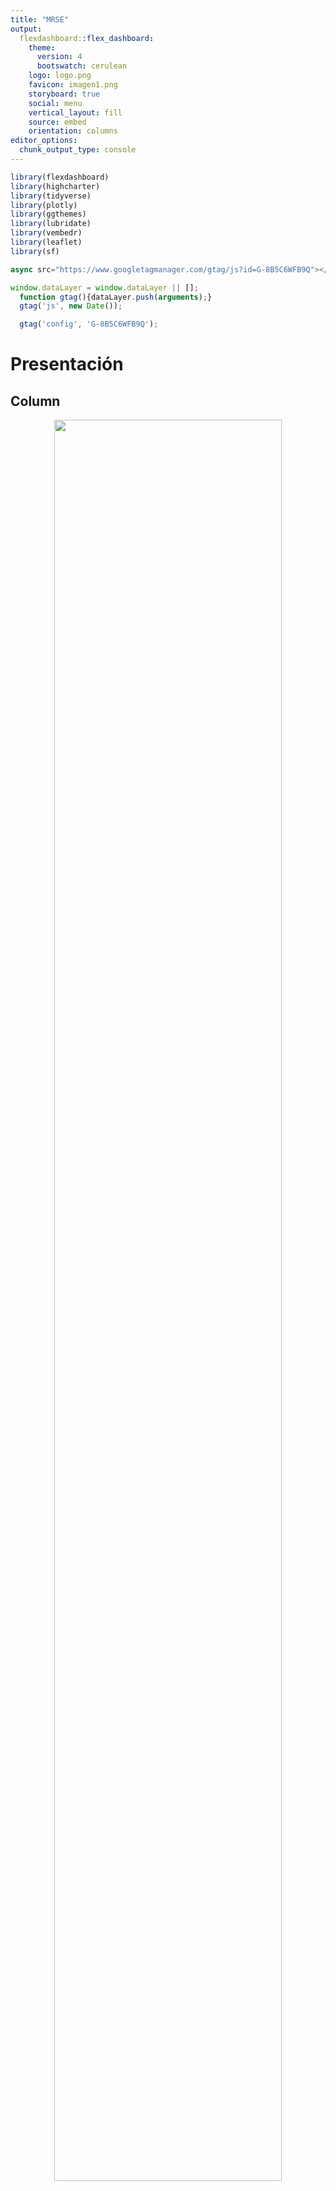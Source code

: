 ```yaml
---
title: "MRSE"
output: 
  flexdashboard::flex_dashboard:
    theme: 
      version: 4
      bootswatch: cerulean
    logo: logo.png
    favicon: imagen1.png
    storyboard: true
    social: menu
    vertical_layout: fill
    source: embed
    orientation: columns
editor_options: 
  chunk_output_type: console
---
```


```r
library(flexdashboard)
library(highcharter)
library(tidyverse)
library(plotly)
library(ggthemes)
library(lubridate)
library(vembedr)
library(leaflet)
library(sf)
```

```js

async src="https://www.googletagmanager.com/gtag/js?id=G-8B5C6WFB9Q"></script>

window.dataLayer = window.dataLayer || [];
  function gtag(){dataLayer.push(arguments);}
  gtag('js', new Date());

  gtag('config', 'G-8B5C6WFB9Q');

```


Presentación {data-icon="fa-droplet"}
===

Column {data-width=200}
---
<center>
<!-- ![](https://cdn.www.gob.pe/uploads/campaign/photo/000/001/008/Logo-EALV-sin-fondo.png){width="200"} -->
![](mrse_logo.png){width="85%"}

</center>

### <span style="color:darkblue;font-weight:bold;">Bienvenida a esta plataforma de acceso público</span>

***MRSE-H de la EPS Ilo S.A.***

> EPS Ilo S.A. realiza implementación del Plan de Intervención los MRSE en la Comunidad Campesina de Asana con la finalidad de conservación y recuperación de los Servicios Ecosistémicos Hídricos.

***Equipo MRSE***
<br><br>
<center>

```r
embed_youtube("FqETSuNF4ks", height = 215, width = NULL,allowfullscreen = TRUE)
```
</center>

Column {.tabset data-width="500" .tabset-fade}
---

### <span style="color:darkblue;font-weight:bold;">NOSOTROS</span>

<div class="contenedor-imagen">
  <img src="fondo2.jpg" alt="Imagen 1">
  <img src="fondo3.jpg" alt="Imagen 2">
  <img src="fondo4.jpg" alt="Imagen 3">
</div>

<!-- Agrega botones para avanzar y retroceder -->
<button id="anterior">Anterior</button>
<button id="siguiente">Siguiente</button>

```css
        /* Estilos para el contenedor de la transición */
        .contenedor-imagen {
            width: 100%;
            height: 620px;
            position: relative;
            overflow: hidden;
        }

        /* Estilos para las imágenes */
        .contenedor-imagen img {
            width: 100%;
            height: auto;
            position: absolute;
            top: 0;
            left: 0;
            opacity: 0;
            transition: opacity 1s ease-in-out;
        }

        /* Estilo para mostrar la primera imagen */
        .contenedor-imagen img:first-child {
            opacity: 1;
        }

        /* Estilo para las imágenes anteriores */
        .image-previous {
            opacity: 0.5;
            left: -100%;
        }

        /* Estilos para los botones */
        button {
    margin: 0;
    padding: 10px 20px; /* Aumentamos el padding para un aspecto más moderno */
    font-size: 16px;
    cursor: pointer;
    position: absolute;
    top: 10px;
    background-color: rgba(0, 0, 0, 0.5); /* Fondo con transparencia */
    color: #fff; /* Color de texto blanco */
    border: none;
    border-radius: 5px; /* Bordes redondeados */
    transition: background-color 0.3s, color 0.3s; /* Efecto de transición */
    outline: none; /* Quitamos el borde al hacer clic */
}

button:hover {
    background-color: rgba(0, 0, 0, 0.8); /* Cambio de color al pasar el mouse */
}

        #anterior {
            left: 10px; /* Ajusta la posición horizontal del botón "Anterior" */
        }

        #siguiente {
            right: 10px; /* Ajusta la posición horizontal del botón "Siguiente" */
        }
```


```js
var currentImage = 0;
var images = document.querySelectorAll('.contenedor-imagen img');
var anteriorButton = document.getElementById('anterior');
var siguienteButton = document.getElementById('siguiente');

// Función para avanzar a la siguiente imagen
function avanzar() {
  images[currentImage].classList.add('image-previous');
  images[currentImage].style.opacity = 0;
  currentImage = (currentImage + 1) % images.length;
  images[currentImage].style.opacity = 1;
  images[currentImage].classList.remove('image-previous');
}

// Función para retroceder a la imagen anterior
function retroceder() {
  images[currentImage].classList.add('image-previous');
  images[currentImage].style.opacity = 0;
  currentImage = (currentImage - 1 + images.length) % images.length;
  images[currentImage].style.opacity = 1;
  images[currentImage].classList.remove('image-previous');
}

// Manejadores de clic para los botones
anteriorButton.addEventListener('click', retroceder);
siguienteButton.addEventListener('click', avanzar);

// Cambia la imagen automáticamente cada 6 segundos
setInterval(avanzar, 6000);
```


Precipitación {data-icon="fa-chart-simple"}
===

## Column {data-width="600"}



```r
# Carga de la base de datos:
df <- read.csv("data_marzo")

df$date <- as.POSIXct(
  paste(df$date, df$hora, sep = " "),
  format = "%Y-%m-%d %H:%M")

df$hora <- NULL

# Últimos datos descargados:
descargado <- read.csv("n4.csv", skip = 1)[-1]
names(descargado) <- c("date", "pp")
descargado$date <- as.POSIXct(
  descargado$date, format = "%y/%m/%d %H:%M")

# Unión de datasets
df2 <- rbind(df, descargado)
```

<!-- Conversión a data diaria: -->

```r
df3 <- df2 %>% 
  mutate(date0 = as.Date(date, format = "%Y-%m-%d"),
         date1 = format(date, format = "%Y-%m"),
         date2 = format(date, format = "%d")) %>% 
  reframe(pp = sum(pp, na.rm = T), .by = c(date1,date2))
```

### <span style="color:darkblue;font-weight:bold;">DATOS CRUDOS (DESCARGA)</span>

```r
data <- df2
names(data) <- c("fecha", "Precipitacion")
data$fecha <- as.numeric(data$fecha)*1000-(5*3600*1000)

highchart(type = "stock") %>%
  hc_title(text = "Estación Asana (Datos crudos)") %>%
  hc_xAxis(type = "datetime") %>%
  hc_add_series(data = data, type = "column",
                hcaes(x = fecha, y = Precipitacion),
                name = "Precipitacion", color = "#3182BD") %>%
  hc_exporting(
    enabled = TRUE,
    buttons = list(
      contextButton = list(
        menuItems = c("downloadPNG",
                      "downloadPDF",
                      "separator",
                      "downloadCSV",
                      "downloadXLS",
                      "separator",
                      "resetZoom")
      )
    )
  ) %>% 
  hc_xAxis(type = "datetime", showLastLabel = TRUE,
           dateTimeLabelFormats = list(month = "%B")) %>% 
  hc_tooltip(shared = TRUE, useHTML = TRUE) %>% 
  hc_chart(zoomType = "x")
```

### <span style="color:darkblue;font-weight:bold;">MESES COLECTADOS</span>

```r
cantidad <- sum(length(unique(df3$date1)))
gauge(paste0(cantidad, "meses"), min = 0, max = 12, gaugeSectors(
  danger = c(0, 2), warning = c(3, 5), success = c(6, 10)
))
```

## Column {data-width="600"}

### <span style="color:darkblue;font-weight:bold;">GRÁFICO DE BARRAS</span>

```r
df4 <- df3
names(df4) <- c("fecha1","fecha3", "Precipitacion")
m2 <- df4 %>% ggplot(aes(x=factor(fecha3),y=Precipitacion))+
  geom_bar(stat="identity",fill="turquoise", position = )+
  labs(x="Fecha",y="Precipitación (mm)") + 
  theme_minimal() + theme(plot.title = element_text(size = 14,
    face = "bold", hjust = 0.5),
    plot.subtitle = element_text(size = 12,
    face = "italic", hjust = 0.5),
    legend.position = "none",
    strip.text.x = element_text(colour = "white",face = "bold",
                                family = "helvetica"),
    strip.background = element_rect(
     color="#3182BD", fill="#3182BD",
     size=1.5, linetype="solid"),
    axis.title = element_text(size = 5),
    axis.text.x = element_text(size = 5,
        angle = 90)) +
  facet_wrap(~fecha1,ncol=2)
ggplotly(p=m2)
```

## Column {data-width="200"}

### Precipitación acumulada
```r
valueBox(paste0(sum(df2$pp, na.rm=T)," milímetros"), icon = "fa-droplet")
```

### Inicio de registro

```r
valueBox(min(df2$date, na.rm=T), icon = "fa-pencil")
```

### Último registro

```r
valueBox(max(df2$date, na.rm=T), icon = "fa-pencil")
```

### <a href="https://felt.com/map/MRSE-H-YL2D8IAiQoucf0SETYCFBC?loc=-17.04095,-70.48828,12.2z" style="color: darkblue; font-weight: bold; text-decoration: none;">MAPA WEB (Clic aquí para ser dirigido a un mapa más detallado)</a>


```r
library(leaflet)
leaflet() %>% 
  addTiles() %>%
  addMarkers(lat=-17.062286,lng=-70.520806,
             popup = paste(sep="<br>","<b>Lugar:</b>","Estación pluviométrica","<b>Latitud:</b>","-17.062286","<b>Longitud:</b>"
                           ,"-70.520806")) %>% 
  addCircleMarkers(lat=c(-17.062286,-17.630402),
                   lng=c(-70.520806,-71.335089), radius = 40,
                   color="deepskyblue") %>% 
  addMarkers(lat=-17.630402,lng=-71.335089,
             popup = paste(sep="<br>","<b>Lugar:</b>","EPS ILO S.A.","<b>Latitud:</b>","-17.630402","<b>Longitud:</b>",
                           "-71.19908"))
```

Noticias {.storyboard data-icon="fa-newspaper"}
===
  
### EL INICIO DE LA IMPLEMENTACIÓN

![](TIME_LINE/F1.png)

### SUPERVISIÓN DE ZANJAS DE INFILTRACIÓN

![](TIME_LINE/F1.1.png)

### VERIFICACIÓN DE INSTALACIÓN DE PLUVIÓMETRO

![](TIME_LINE/F2.png)

### PARTICIPACIÓN EN PLATAFORMA DE BUENA GOBERNANZA

![](TIME_LINE/F3.png)

### APROBACIÓN DEL ACUERDO MERESE ANTE EL MINAM

![](TIME_LINE/F4.png)
